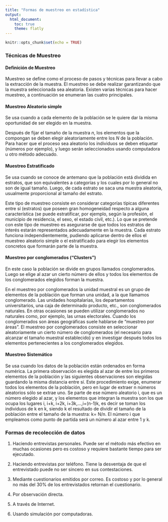 ```yaml
---
title: "Formas de muestreo en estadística"
output:
  html_document:
    toc: true
    theme: flatly
---
```


```r
knitr::opts_chunk$set(echo = TRUE)
```

### Técnicas de Muestreo

#### Definición de Muestreo

Muestreo se define como el proceso de pasos y técnicas para llevar a cabo la extracción de la muestra. El muestreo se debe realizar garantizando que la muestra seleccionada sea aleatoria. Existen varias técnicas para hacer muestreo, a continuación se enumeran las cuatro principales.


#### Muestreo Aleatorio simple

Se usa cuando a cada elemento de la población se le quiere dar la misma oportunidad de ser elegido en la muestra.

Después de fijar el tamaño de la muestra $n$,  los elementos que la compongan se deben elegir aleatoriamente entre los $N$ de la población. Para hacer que el proceso sea aleatorio los individuos se deben etiquetar (números por ejemplo), y luego serán seleccionados usando computadora u otro método adecuado. 

#### Muestreo Estratificado

Se usa cuando se conoce de antemano que la población está dividida en estratos, que son equivalentes a categorías y los cuales por lo general no son de igual tamaño. Luego, de cada estrato se saca una muestra aleatoria, usualmente proporcional al tamaño del estrato. 

Este tipo de muestreo consiste en considerar categorías típicas diferentes entre sí (estratos) que poseen gran homogeneidad respecto a alguna característica (se puede estratificar, por ejemplo, según la profesión, el municipio de residencia, el sexo, el estado civil, etc.). Lo que se pretende con este tipo de muestreo es asegurarse de que todos los estratos de interés estarán representados adecuadamente en la muestra. Cada estrato funciona independientemente, pudiendo aplicarse dentro de ellos el muestreo aleatorio simple o el estratificado para elegir los elementos concretos que formarán parte de la muestra.


#### Muestreo por conglomerados (“Clusters”)

En este caso la población se divide en grupos llamados conglomerados. Luego se elige al azar un cierto número de ellos y todos los elementos de los conglomerados elegidos forman la muestra.

En el muestreo por conglomerados la unidad muestral es un grupo de elementos de la población que forman una unidad, a la que llamamos conglomerado. Las unidades hospitalarias,  los departamentos universitarios, una caja de determinado producto, etc., son conglomerados naturales. En otras ocasiones se pueden utilizar conglomerados no naturales como, por ejemplo, las urnas electorales. Cuando los conglomerados son áreas geográficas suele hablarse de "muestreo por áreas". El muestreo por conglomerados consiste en seleccionar aleatoriamente un cierto número
de conglomerados (el necesario para alcanzar el tamaño muestral establecido) y en investigar después todos los elementos pertenecientes a los conglomerados elegidos. 



#### Muestreo Sistemático

Se usa cuando los datos de la población están ordenados en forma numérica. La primera observación es elegida al azar de entre los primeros elementos de la población y las siguientes observaciones son elegidas guardando la misma distancia entre sí.  Este procedimiento exige, enumerar todos los elementos de la población, pero en lugar de extraer n números aleatorios sólo se extrae uno. Se parte de ese número aleatorio i, que es un número elegido al azar, y los elementos que integran la muestra son los que ocupa los lugares i, i+k, i+2k, i+3k,...,i+(n-1)k, es decir se toman los individuos de k en k, siendo k el resultado de dividir el tamaño de la población entre el tamaño de la muestra: k= N/n. El número i que empleamos como punto de partida será un número al azar entre 1 y k.

### Formas de recolección de datos

1. Haciendo entrevistas personales. Puede ser el método más efectivo en muchas ocasiones pero es costoso y requiere bastante tiempo para ser ejecutado.

2. Haciendo entrevistas por teléfono. Tiene la desventaja de que el entrevistado puede no ser sincero en sus contestaciones.

3. Mediante cuestionarios emitidos por correo. Es costoso y por lo general no más del 30% de los entrevistados retornan el cuestionario.

4. Por observación directa.

5. A través de  Internet.

6. Usando simulación por computadoras.


